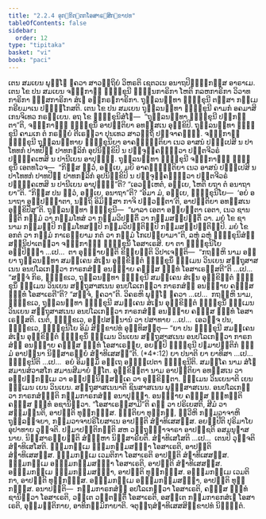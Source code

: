 ```yaml
---
title: "2.2.4 ອຸກ຺ຂິຕ຺ຕກໂອສາຣຓສິກ຺ຂາປທ"
tableOfContents: false
sidebar:
  order: 12
type: "tipitaka"
basket: "vi"
book: "paci"
---
```



<DynamicBreadcrumb />

<Division number="694" book="paci">

<Paragraph number="2272" book="paci">
ເຕນ ສມເຍນ ພຸທ຺ໂຘ ຠຄວາ ສາວຕ຺ຖິຍໍ ວິຫຣຕິ ເຊຕວເນ ອນາຖປິຓ຺ຑິກສ຺ສ ອາຣາເມ. ເຕນ ໂຂ ປນ ສມເຍນ ຈຓ຺ຑກາຬີ ຠິກ຺ຂຸນີ ຠຓ຺ຑນກາຣິກາ ໂຫຕິ ກລຫກາຣິກາ ວິວາທກາຣິກາ ຠສ຺ສກາຣິກາ ສໍເຆ ອຘິກຣຓກາຣິກາ. ຖຸລ຺ລນນ຺ທາ ຠິກ຺ຂຸນີ ຕສ຺ສາ ກມ຺ເມ ກຣີຍມາເນ ປຏິກ຺ໂກສຕິ. ເຕນ ໂຂ ປນ ສມເຍນ ຖຸລ຺ລນນ຺ທາ ຠິກ຺ຂຸນີ ຄາມກໍ ອຄມາສິ ເກນຈິເທວ ກຣຓີເຍນ. ອຖ ໂຂ ຠິກ຺ຂຸນິສໍໂຆ—  “ຖຸລ຺ລນນ຺ທາ ຠິກ຺ຂຸນີ ປກ຺ກນ຺ຕາ”ຕິ, ຈຓ຺ຑກາຬິໍ ຠິກ຺ຂຸນິໍ ອາປຕ຺ຕິຍາ ອທສ຺ສເນ ອຸກ຺ຂິປິ. ຖຸລ຺ລນນ຺ທາ ຠິກ຺ຂຸນີ ຄາມເກ ຕໍ ກຣຓີຍໍ ຕີເຣຕ຺ວາ ປຸນເທວ ສາວຕ຺ຖິໍ ປຈ຺ຈາຄຈ຺ຉິ. ຈຓ຺ຑກາຬີ ຠິກ຺ຂຸນີ ຖຸລ຺ລນນ຺ທາຍ ຠິກ຺ຂຸນິຍາ ອາຄຈ຺ຉນ຺ຕິຍາ ເນວ ອາສນໍ ປຎ຺ຎເປສິ ນ ປາໂທທກໍ ປາທປີຐໍ ປາທກຐລິກໍ ອຸປນິກ຺ຂິປິ ນ ປຈ຺ຈຸຄ຺ຄນ຺ຕ຺ວາ ປຕ຺ຕຈີວຣໍ ປຏິຄ຺ຄເຫສິ ນ ປານີເຍນ ອາປຸຈ຺ຉິ. ຖຸລ຺ລນນ຺ທາ ຠິກ຺ຂຸນີ ຈຓ຺ຑກາຬິໍ ຠິກ຺ຂຸນິໍ ເອຕທໂວຈ—  “ກິສ຺ສ ຕ຺ວໍ, ອຍ຺ເຍ, ມຍິ ອາຄຈ຺ຉນ຺ຕິຍາ ເນວ ອາສນໍ ປຎ຺ຎເປສິ ນ ປາໂທທກໍ ປາທປີຐໍ ປາທກຐລິກໍ ອຸປນິກ຺ຂິປິ ນ ປຈ຺ຈຸຄ຺ຄນ຺ຕ຺ວາ ປຕ຺ຕຈີວຣໍ ປຏິຄ຺ຄເຫສິ ນ ປານີເຍນ ອາປຸຈ຺ຉີ”ຕິ? “ເອວຎ຺ເຫຕໍ, ອຍ຺ເຍ, ໂຫຕິ ຍຖາ ຕໍ ອນາຖາຍາ”ຕິ. “ກິສ຺ສ ປນ ຕ຺ວໍ, ອຍ຺ເຍ, ອນາຖາ”ຕິ? “ອິມາ ມໍ, ອຍ຺ເຍ, ຠິກ຺ຂຸນິໂຍ—  ‘ອຍໍ ອນາຖາ ອປ຺ປຎ຺ຎາຕາ, ນຕ຺ຖິ ອິມິສ຺ສາ ກາຈິ ປຏິວຕ຺ຕາ’ຕິ, ອາປຕ຺ຕິຍາ ອທສ຺ສເນ ອຸກ຺ຂິປິໍສູ”ຕິ.
</Paragraph>

<Paragraph number="2273" book="paci">
ຖຸລ຺ລນນ຺ທາ ຠິກ຺ຂຸນີ—  “ພາລາ ເອຕາ ອພ຺ຍຕ຺ຕາ ເອຕາ, ເນວ ຊານນ຺ຕິ ກມ຺ມໍ ວາ ກມ຺ມໂທສໍ ວາ ກມ຺ມວິປຕ຺ຕິໍ ວາ ກມ຺ມສມ຺ປຕ຺ຕິໍ ວາ. ມຍໍ ໂຂ ຊານາມ ກມ຺ມມ຺ປິ ກມ຺ມໂທສມ຺ປິ ກມ຺ມວິປຕ຺ຕິມ຺ປິ ກມ຺ມສມ຺ປຕ຺ຕິມ຺ປິ. ມຍໍ ໂຂ ອກຕໍ ວາ ກມ຺ມໍ ກາເຣຍ຺ຍາມ ກຕໍ ວາ ກມ຺ມໍ ໂກເປຍ຺ຍາມາ”ຕິ, ລຫຸໍ ລຫຸໍ ຠິກ຺ຂຸນິສໍຆໍ ສນ຺ນິປາເຕຕ຺ວາ ຈຓ຺ຑກາຬິໍ ຠິກ຺ຂຸນິໍ ໂອສາເຣສິ.
</Paragraph>

<Paragraph number="2274" book="paci">
ຍາ ຕາ ຠິກ຺ຂຸນິໂຍ ອປ຺ປິຈ຺ຉາ …ເປ…  ຕາ ອຸຊ຺ຌາຍນ຺ຕິ ຂິຍ຺ຍນ຺ຕິ ວິປາເຈນ຺ຕິ—  “ກຖຎ຺ຫິ ນາມ ອຍ຺ຍາ ຖຸລ຺ລນນ຺ທາ ສມຄ຺ເຄນ ສໍເຆນ ອຸກ຺ຂິຕ຺ຕໍ ຠິກ຺ຂຸນິໍ ຘມ຺ເມນ ວິນເຍນ ສຕ຺ຖຸສາສເນນ ອນປໂລເກຕ຺ວາ ກາຣກສໍຆໍ ອນຎ຺ຎາຍ ຄຓສ຺ສ ຉນ຺ທໍ ໂອສາເຣສ຺ສຕີ”ຕິ …ເປ…  “ສຈ຺ຈໍ ກິຣ, ຠິກ຺ຂເວ, ຖຸລ຺ລນນ຺ທາ ຠິກ຺ຂຸນີ ສມຄ຺ເຄນ ສໍເຆນ ອຸກ຺ຂິຕ຺ຕໍ ຠິກ຺ຂຸນິໍ ຘມ຺ເມນ ວິນເຍນ ສຕ຺ຖຸສາສເນນ ອນປໂລເກຕ຺ວາ ກາຣກສໍຆໍ ອນຎ຺ຎາຍ ຄຓສ຺ສ ຉນ຺ທໍ ໂອສາເຣຕີ”ຕິ? “ສຈ຺ຈໍ, ຠຄວາ”ຕິ. ວິຄຣຫິ ພຸທ຺ໂຘ ຠຄວາ …ເປ…  ກຖຎ຺ຫິ ນາມ, ຠິກ຺ຂເວ, ຖຸລ຺ລນນ຺ທາ ຠິກ຺ຂຸນີ ສມຄ຺ເຄນ ສໍເຆນ ອຸກ຺ຂິຕ຺ຕໍ ຠິກ຺ຂຸນິໍ ຘມ຺ເມນ ວິນເຍນ ສຕ຺ຖຸສາສເນນ ອນປໂລເກຕ຺ວາ ກາຣກສໍຆໍ ອນຎ຺ຎາຍ ຄຓສ຺ສ ຉນ຺ທໍ ໂອສາເຣສ຺ສຕິ. ເນຕໍ, ຠິກ຺ຂເວ, ອປ຺ປສນ຺ນານໍ ວາ ປສາທາຍ …ເປ…  ເອວຎ຺ຈ ປນ, ຠິກ຺ຂເວ, ຠິກ຺ຂຸນິໂຍ ອິມໍ ສິກ຺ຂາປທໍ ອຸທ຺ທິສນ຺ຕຸ—
</Paragraph>

</Division>
<Division number="695" book="paci">

<Paragraph number="2275" book="paci">
<Emphasis>“ຍາ ປນ ຠິກ຺ຂຸນີ ສມຄ຺ເຄນ ສໍເຆນ ອຸກ຺ຂິຕ຺ຕໍ ຠິກ຺ຂຸນິໍ ຘມ຺ເມນ ວິນເຍນ ສຕ຺ຖຸສາສເນນ ອນປໂລເກຕ຺ວາ ກາຣກສໍຆໍ ອນຎ຺ຎາຍ ຄຓສ຺ສ ຉນ຺ທໍ ໂອສາເຣຍ຺ຍ, ອຍມ຺ປິ ຠິກ຺ຂຸນີ ປຐມາປຕ຺ຕິກໍ ຘມ຺ມໍ ອາປນ຺ນາ ນິສ຺ສາຣຓີຍໍ ສໍຆາທິເສສນ຺”</Emphasis>ຕິ. (*4*:<Emphasis>12</Emphasis>)
</Paragraph>

</Division>
<Division number="696" book="paci">

<Paragraph number="2276" book="paci">
<Emphasis>ຍາ ປນາ</Emphasis>ຕິ ຍາ ຍາທິສາ …ເປ…  <Emphasis>ຠິກ຺ຂຸນີ</Emphasis>ຕິ …ເປ…  ອຍໍ ອິມສ຺ມິໍ ອຕ຺ເຖ ອຘິປ຺ເປຕາ ຠິກ຺ຂຸນີຕິ.
</Paragraph>

<Paragraph number="2277" book="paci">
<Emphasis>ສມຄ຺ໂຄ</Emphasis> ນາມ <Emphasis>ສໍໂຆ</Emphasis> ສມານສໍວາສໂກ ສມານສີມາຍໍ ຐິໂຕ.
</Paragraph>

<Paragraph number="2278" book="paci">
<Emphasis>ອຸກ຺ຂິຕ຺ຕາ</Emphasis> ນາມ ອາປຕ຺ຕິຍາ ອທສ຺ສເນ ວາ ອປ຺ປຏິກມ຺ເມ ວາ ອປ຺ປຏິນິສ຺ສຄ຺ເຄ ວາ ອຸກ຺ຂິຕ຺ຕາ.
</Paragraph>

<Paragraph number="2279" book="paci">
<Emphasis>ຘມ຺ເມນ ວິນເຍນາ</Emphasis>ຕິ ເຍນ ຘມ຺ເມນ ເຍນ ວິນເຍນ.
</Paragraph>

<Paragraph number="2280" book="paci">
<Emphasis>ສຕ຺ຖຸສາສເນນາ</Emphasis>ຕິ ຊິນສາສເນນ ພຸທ຺ຘສາສເນນ.
</Paragraph>

<Paragraph number="2281" book="paci">
<Emphasis>ອນປໂລເກຕ຺ວາ ກາຣກສໍຆນ຺</Emphasis>ຕິ ກມ຺ມກາຣກສໍຆໍ ອນາປຸຈ຺ຉາ.
</Paragraph>

<Paragraph number="2282" book="paci">
<Emphasis>ອນຎ຺ຎາຍ ຄຓສ຺ສ ຉນ຺ທນ຺</Emphasis>ຕິ ຄຓສ຺ສ ຉນ຺ທໍ ອຊານິຕ຺ວາ.
</Paragraph>

<Paragraph number="2283" book="paci">
“ໂອສາເຣສ຺ສາມີ”ຕິ ຄຓໍ ວາ ປຣິເຍສຕິ, ສີມໍ ວາ ສມ຺ມນ຺ນຕິ, ອາປຕ຺ຕິ ທຸກ຺ກຏສ຺ສ. ຎຕ຺ຕິຍາ ທຸກ຺ກຏໍ, ທ຺ວີຫິ ກມ຺ມວາຈາຫິ ຖຸລ຺ລຈ຺ຈຍາ, ກມ຺ມວາຈາປຣິໂຍສາເນ ອາປຕ຺ຕິ ສໍຆາທິເສສສ຺ສ.
</Paragraph>

<Paragraph number="2284" book="paci">
<Emphasis>ອຍມ຺ປີ</Emphasis>ຕິ ປຸຣິມາໂຍ ອຸປາທາຍ ວຸຈ຺ຈຕິ.
</Paragraph>

<Paragraph number="2285" book="paci">
<Emphasis>ປຐມາປຕ຺ຕິກນ຺</Emphasis>ຕິ ສຫ ວຕ຺ຖຸຊ຺ຌາຈາຣາ ອາປຊ຺ຊຕິ ອສມນຸຠາສນາຍ.
</Paragraph>

<Paragraph number="2286" book="paci">
<Emphasis>ນິສ຺ສາຣຓີຍນ຺</Emphasis>ຕິ ສໍຆມ຺ຫາ ນິສ຺ສາຣີຍຕິ.
</Paragraph>

<Paragraph number="2287" book="paci">
<Emphasis>ສໍຆາທິເສໂສ</Emphasis>ຕິ …ເປ…  ເຕນປິ ວຸຈ຺ຈຕິ ສໍຆາທິເສໂສຕິ.
</Paragraph>

</Division>
<Division number="697" book="paci">

<Paragraph number="2288" book="paci">
ຘມ຺ມກມ຺ເມ ຘມ຺ມກມ຺ມສຎ຺ຎາ ໂອສາເຣຕິ, ອາປຕ຺ຕິ ສໍຆາທິເສສສ຺ສ. ຘມ຺ມກມ຺ເມ ເວມຕິກາ ໂອສາເຣຕິ ອາປຕ຺ຕິ ສໍຆາທິເສສສ຺ສ. ຘມ຺ມກມ຺ເມ ອຘມ຺ມກມ຺ມສຎ຺ຎາ ໂອສາເຣຕິ, ອາປຕ຺ຕິ ສໍຆາທິເສສສ຺ສ.
</Paragraph>

<Paragraph number="2289" book="paci">
ອຘມ຺ມກມ຺ເມ ຘມ຺ມກມ຺ມສຎ຺ຎາ, ອາປຕ຺ຕິ ທຸກ຺ກຏສ຺ສ. ອຘມ຺ມກມ຺ເມ ເວມຕິກາ, ອາປຕ຺ຕິ ທຸກ຺ກຏສ຺ສ. ອຘມ຺ມກມ຺ເມ ອຘມ຺ມກມ຺ມສຎ຺ຎາ, ອາປຕ຺ຕິ ທຸກ຺ກຏສ຺ສ.
</Paragraph>

</Division>
<Division number="698" book="paci">

<Paragraph number="2290" book="paci">
ອນາປຕ຺ຕິ—  ກມ຺ມກາຣກສໍຆໍ ອປໂລເກຕ຺ວາ ໂອສາເຣຕິ, ຄຓສ຺ສ ຉນ຺ທໍ ຊານິຕ຺ວາ ໂອສາເຣຕິ, ວຕ຺ເຕ ວຕ຺ຕນ຺ຕິໍ ໂອສາເຣຕິ, ອສນ຺ເຕ ກມ຺ມກາຣກສໍເຆ ໂອສາເຣຕິ, ອຸມ຺ມຕ຺ຕິກາຍ, ອາທິກມ຺ມິກາຍາຕິ.

</Paragraph>
</Division>

<Paragraph number="2291" type="center" book="paci">
ຈຕຸຕ຺ຖສໍຆາທິເສສສິກ຺ຂາປທໍ ນິຏ຺ຐິຕໍ.
</Paragraph>